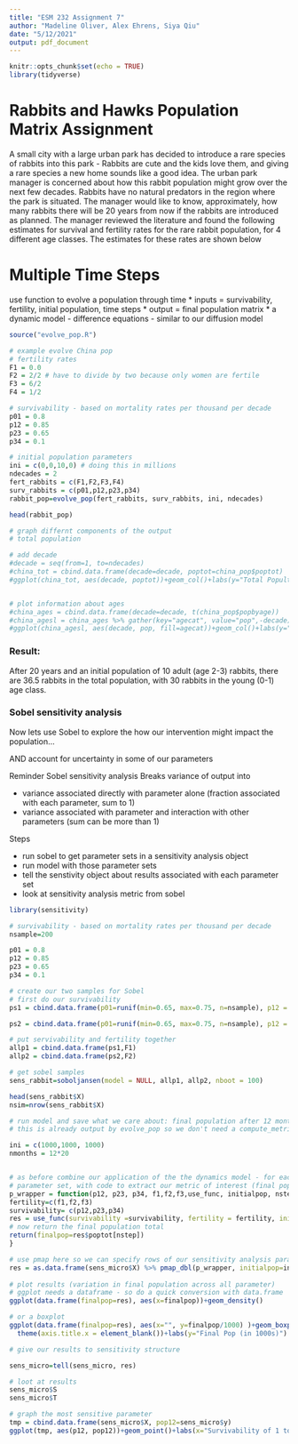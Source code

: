 ```yaml
---
title: "ESM 232 Assignment 7"
author: "Madeline Oliver, Alex Ehrens, Siya Qiu"
date: "5/12/2021"
output: pdf_document
---
```


```r
knitr::opts_chunk$set(echo = TRUE)
library(tidyverse)
```

# Rabbits and Hawks Population Matrix Assignment


A small city with a large urban park has decided to introduce a rare species of rabbits into this park - Rabbits are cute and the kids love them, and giving a rare species a new home sounds like a good idea. The urban park manager is concerned about how this rabbit population might grow over the next few decades. Rabbits have no natural predators in the region where the park is situated. The manager would like to know, approximately, how many rabbits there will be 20 years from now if the rabbits are introduced as planned. The manager reviewed the literature and found the following estimates for survival and fertility rates for the rare rabbit population, for 4 different age classes. The estimates for these rates are shown below

# Multiple Time Steps

use function to evolve a population through time
 * inputs = survivability, fertility, initial population, time steps
 * output = final population matrix
 * a dynamic model - difference equations - similar to our diffusion model
 
```r

source("evolve_pop.R")

# example evolve China pop
# fertility rates
F1 = 0.0
F2 = 2/2 # have to divide by two because only women are fertile
F3 = 6/2
F4 = 1/2

# survivability - based on mortality rates per thousand per decade
p01 = 0.8
p12 = 0.85
p23 = 0.65
p34 = 0.1

# initial population parameters
ini = c(0,0,10,0) # doing this in millions
ndecades = 2
fert_rabbits = c(F1,F2,F3,F4)
surv_rabbits = c(p01,p12,p23,p34)
rabbit_pop=evolve_pop(fert_rabbits, surv_rabbits, ini, ndecades)

head(rabbit_pop)

# graph differnt components of the output
# total population

# add decade 
#decade = seq(from=1, to=ndecades)
#china_tot = cbind.data.frame(decade=decade, poptot=china_pop$poptot)
#ggplot(china_tot, aes(decade, poptot))+geom_col()+labs(y="Total Popultation")


# plot information about ages
#china_ages = cbind.data.frame(decade=decade, t(china_pop$popbyage))
#china_agesl = china_ages %>% gather(key="agecat", value="pop",-decade)
#ggplot(china_agesl, aes(decade, pop, fill=agecat))+geom_col()+labs(y="Population", fill="Age Group")

```
 
### Result:

After 20 years and an initial population of 10 adult (age 2-3) rabbits, there are 36.5 rabbits in the total population, with 30 rabbits in the young (0-1) age class.

### Sobel sensitivity analysis

Now lets use Sobel to explore the how our intervention might impact the population...

AND account for uncertainty in some of our parameters

Reminder
Sobel sensitivity analysis Breaks variance of output into 

* variance associated directly with parameter alone (fraction associated with each parameter, sum to 1)
* variance associated with parameter and interaction with other parameters (sum can be more than 1)

Steps

* run sobel to get parameter sets in a sensitivity analysis object
* run model with those parameter sets
* tell the senstivity object about results associated with each parameter set
* look at sensitivity analysis metric from sobel
```r

library(sensitivity)

# survivability - based on mortality rates per thousand per decade
nsample=200

p01 = 0.8
p12 = 0.85
p23 = 0.65
p34 = 0.1

# create our two samples for Sobel
# first do our survivability
ps1 = cbind.data.frame(p01=runif(min=0.65, max=0.75, n=nsample), p12 = runif(min=0.75, max=0.8, n=nsample))

ps2 = cbind.data.frame(p01=runif(min=0.65, max=0.75, n=nsample), p12 = runif(min=0.75, max=0.8, n=nsample))

# put servivability and fertility together
allp1 = cbind.data.frame(ps1,F1)
allp2 = cbind.data.frame(ps2,F2)

# get sobel samples
sens_rabbit=soboljansen(model = NULL, allp1, allp2, nboot = 100)

head(sens_rabbit$X)
nsim=nrow(sens_rabbit$X)

# run model and save what we care about: final population after 12 months 
# this is already output by evolve_pop so we don't need a compute_metric function

ini = c(1000,1000, 1000)
nmonths = 12*20


# as before combine our application of the the dynamics model - for each
# parameter set, with code to extract our metric of interest (final population)
p_wrapper = function(p12, p23, p34, f1,f2,f3,use_func, initialpop, nstep ) {
fertility=c(f1,f2,f3)
survivability= c(p12,p23,p34)
res = use_func(survivability =survivability, fertility = fertility, initialpop=initialpop, nstep=nstep)
# now return the final population total
return(finalpop=res$poptot[nstep])
}

# use pmap here so we can specify rows of our sensitivity analysis parameter object 
res = as.data.frame(sens_micro$X) %>% pmap_dbl(p_wrapper, initialpop=ini, nstep=nmonths, use_func=evolve_pop)
         
# plot results (variation in final population across all parameter)
# ggplot needs a dataframe - so do a quick conversion with data.frame
ggplot(data.frame(finalpop=res), aes(x=finalpop))+geom_density()

# or a boxplot
ggplot(data.frame(finalpop=res), aes(x="", y=finalpop/1000) )+geom_boxplot(fill="blue")+
  theme(axis.title.x = element_blank())+labs(y="Final Pop (in 1000s)")

# give our results to sensitivity structure

sens_micro=tell(sens_micro, res)

# loot at results
sens_micro$S
sens_micro$T

# graph the most sensitive parameter
tmp = cbind.data.frame(sens_micro$X, pop12=sens_micro$y)
ggplot(tmp, aes(p12, pop12))+geom_point()+labs(x="Survivability of 1 to older",y="pop after 12 months")
```



